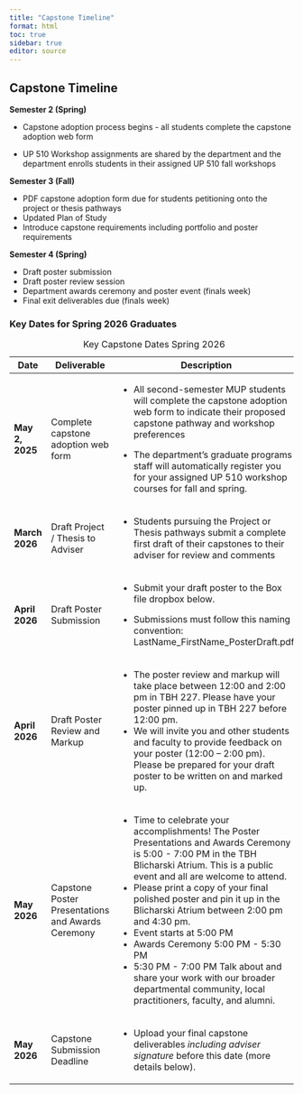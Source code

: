 ```yaml
---
title: "Capstone Timeline"
format: html
toc: true
sidebar: true
editor: source
---
```


## Capstone Timeline

**Semester 2 (Spring)**

-   Capstone adoption process begins - all students complete the capstone adoption web form

-   UP 510 Workshop assignments are shared by the department and the department enrolls students in their assigned UP 510 fall workshops

**Semester 3 (Fall)**

-   PDF capstone adoption form due for students petitioning onto the project or thesis pathways
-   Updated Plan of Study
-   Introduce capstone requirements including portfolio and poster requirements

**Semester 4 (Spring)**

-   Draft poster submission
-   Draft poster review session
-   Department awards ceremony and poster event (finals week)
-   Final exit deliverables due (finals week)

### Key Dates for Spring 2026 Graduates

+-----------------+---------------------------------------------------+------------------------------------------------------------------------------------------------------------------------------------------------------------------------------------------------+
| Date            | Deliverable                                       | Description                                                                                                                                                                                    |
+=================+===================================================+================================================================================================================================================================================================+
| **May 2, 2025** | Complete capstone adoption web form               | -   All second-semester MUP students will complete the capstone adoption web form to indicate their proposed capstone pathway and workshop preferences                                         |
|                 |                                                   |                                                                                                                                                                                                |
|                 |                                                   | -   The department's graduate programs staff will automatically register you for your assigned UP 510 workshop courses for fall and spring.                                                    |
+-----------------+---------------------------------------------------+------------------------------------------------------------------------------------------------------------------------------------------------------------------------------------------------+
| **March 2026**  | Draft Project / Thesis to Adviser                 | -   Students pursuing the Project or Thesis pathways submit a complete first draft of their capstones to their adviser for review and comments                                                 |
+-----------------+---------------------------------------------------+------------------------------------------------------------------------------------------------------------------------------------------------------------------------------------------------+
| **April 2026**  | Draft Poster Submission                           | -   Submit your draft poster to the Box file dropbox below.                                                                                                                                    |
|                 |                                                   |                                                                                                                                                                                                |
|                 |                                                   | -   Submissions must follow this naming convention: LastName_FirstName_PosterDraft.pdf                                                                                                         |
+-----------------+---------------------------------------------------+------------------------------------------------------------------------------------------------------------------------------------------------------------------------------------------------+
| **April 2026**  | Draft Poster Review and Markup                    | -   The poster review and markup will take place between 12:00 and 2:00 pm in TBH 227. Please have your poster pinned up in TBH 227 before 12:00 pm.                                           |
|                 |                                                   | -   We will invite you and other students and faculty to provide feedback on your poster (12:00 – 2:00 pm). Please be prepared for your draft poster to be written on and marked up.           |
+-----------------+---------------------------------------------------+------------------------------------------------------------------------------------------------------------------------------------------------------------------------------------------------+
| **May 2026**    | Capstone Poster Presentations and Awards Ceremony | -   Time to celebrate your accomplishments! The Poster Presentations and Awards Ceremony is 5:00 - 7:00 PM in the TBH Blicharski Atrium. This is a public event and all are welcome to attend. |
|                 |                                                   | -   Please print a copy of your final polished poster and pin it up in the Blicharski Atrium between 2:00 pm and 4:30 pm.                                                                      |
|                 |                                                   | -   Event starts at 5:00 PM                                                                                                                                                                    |
|                 |                                                   | -   Awards Ceremony 5:00 PM - 5:30 PM                                                                                                                                                          |
|                 |                                                   | -   5:30 PM - 7:00 PM Talk about and share your work with our broader departmental community, local practitioners, faculty, and alumni.                                                        |
+-----------------+---------------------------------------------------+------------------------------------------------------------------------------------------------------------------------------------------------------------------------------------------------+
| **May 2026**    | Capstone Submission Deadline                      | -   Upload your final capstone deliverables *including adviser signature* before this date (more details below).                                                                               |
+-----------------+---------------------------------------------------+------------------------------------------------------------------------------------------------------------------------------------------------------------------------------------------------+

: Key Capstone Dates Spring 2026
